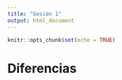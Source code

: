 ```yaml
---
title: "Sesión 1"
output: html_document
---
```


```r
knitr::opts_chunk$set(echo = TRUE)
```


# Diferencias



